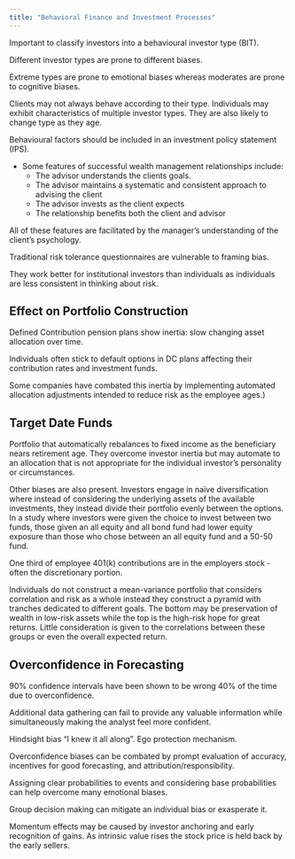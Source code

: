 ```yaml
---
title: "Behavioral Finance and Investment Processes"
---
```


Important to classify investors into a behavioural investor type (BIT).

Different investor types are prone to different biases.

Extreme types are prone to emotional biases whereas moderates are prone to cognitive biases.

Clients may not always behave according to their type. Individuals may exhibit characteristics of multiple investor types. They are also likely to change type as they age.

Behavioural factors should be included in an investment policy statement (IPS).

* Some features of successful wealth management relationships include:
  -   The advisor understands the clients goals.
  -   The advisor maintains a systematic and consistent approach to advising the client
  -   The advisor invests as the client expects
  -   The relationship benefits both the client and advisor

All of these features are facilitated by the manager's understanding of the client's psychology.

Traditional risk tolerance questionnaires are vulnerable to framing bias.

They work better for institutional investors than individuals as individuals are less consistent in thinking about risk.

## Effect on Portfolio Construction

Defined Contribution pension plans show inertia: slow changing asset allocation over time.

Individuals often stick to default options in DC plans affecting their contribution rates and investment funds.

Some companies have combated this inertia by implementing automated allocation adjustments intended to reduce risk as the employee ages.)

::: callout-note
## Target Date Funds

Portfolio that automatically rebalances to fixed income as the beneficiary nears retirement age. They overcome investor inertia but may automate to an allocation that is not appropriate for the individual investor's personality or circumstances.
:::

Other biases are also present. Investors engage in naïve diversification where instead of considering the underlying assets of the available investments, they instead divide their portfolio evenly between the options. In a study where investors were given the choice to invest between two funds, those given an all equity and all bond fund had lower equity exposure than those who chose between an all equity fund and a 50-50 fund.

One third of employee 401(k) contributions are in the employers stock - often the discretionary portion.

Individuals do not construct a mean-variance portfolio that considers correlation and risk as a whole instead they construct a pyramid with tranches dedicated to different goals. The bottom may be preservation of wealth in low-risk assets while the top is the high-risk hope for great returns. Little consideration is given to the correlations between these groups or even the overall expected return.

## Overconfidence in Forecasting

90% confidence intervals have been shown to be wrong 40% of the time due to overconfidence.

Additional data gathering can fail to provide any valuable information while simultaneously making the analyst feel more confident.

Hindsight bias "I knew it all along". Ego protection mechanism.

Overconfidence biases can be combated by prompt evaluation of accuracy, incentives for good forecasting, and attribution/responsibility.

Assigning clear probabilities to events and considering base probabilities can help overcome many emotional biases.

Group decision making can mitigate an individual bias or exasperate it.

Momentum effects may be caused by investor anchoring and early recognition of gains. As intrinsic value rises the stock price is held back by the early sellers.
